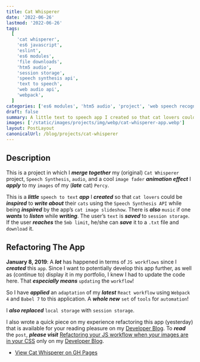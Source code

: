 ```yaml
---
title: Cat Whisperer
date: '2022-06-26'
lastmod: '2022-06-26'
tags:
  [
    'cat whisperer',
    'es6 javascript',
    'eslint',
    'es6 modules',
    'file downloads',
    'htm5 audio',
    'session storage',
    'speech synthesis api',
    'text to speech',
    'web audio api',
    'webpack',
  ]
categories: ['es6 modules', 'htm5 audio', 'project', 'web speech recognition api']
draft: false
summary: A little text to speech app I created so that cat lovers could be inspired to write about their cats using the Speech Synthesis API while being inspired by the app’s cat image slideshow.
images: ['/static/images/projects/img/webp/cat-whisperer-app.webp']
layout: PostLayout
canonicalUrl: /blog/projects/cat-whisperer
---
```


## Description

This is a project in which I **_merge together_** my (original) `Cat Whisperer` project, `Speech Synthesis`, `audio`, and a cool `image fader` **_animation effect_** I **_apply_** to my `images` of my (**_late_** cat) `Percy`.

This is a **_little_** `speech to text` **_app_** I **_created_** so that `cat lovers` could be **_inspired_** to **_write about_** their `cats` using the `Speech Synthesis API` while being **_inspired_** by the app’s `cat image slideshow`. There is **_also_** `music` if one **_wants_** to **_listen_** while **_writing_**. The user’s `text` is **_saved_** to `session storage`. If the user **_reaches_** the `5mb limit`, he/she can **_save_** it to a `.txt` file and `download` it.

## Refactoring The App

**January 8, 2019**: A **_lot_** has happened in terms of `JS workflows` since I **_created_** this `app`. Since I want to potentially develop this app further, as well as (continue to) display it in my portfolio, I knew I had to update the code here. That **_especially means_** `updating` the `workflow`!

So I have **_applied_** an `adaptation` of my **_latest_** `React workflow` using `Webpack 4` and `Babel 7` to this application. A **_whole new_** `set` of `tools` for `automation`!

I **_also replaced_** `local storage` with `session storage`.

I also wrote a quick piece on my experience refactoring this app (yesterday) that is available for your reading pleasure on my [Developer Blog](https://www.mariadcampbell.com/blog/refactoring-your-js-workflow-when-your-images-are-in-your-css-only/). To **_read_** the `post`, **_please visit_** [Refactoring your JS workflow when your images are in your CSS](https://www.mariadcampbell.com/blog/refactoring-your-js-workflow-when-your-images-are-in-your-css-only/) only on my [Developer Blog](https://www.mariadcampbell.com/blog/refactoring-your-js-workflow-when-your-images-are-in-your-css-only/).

- [View Cat Whisperer on GH Pages](https://interglobalmedia.github.io/the-cat-whisperer/)
